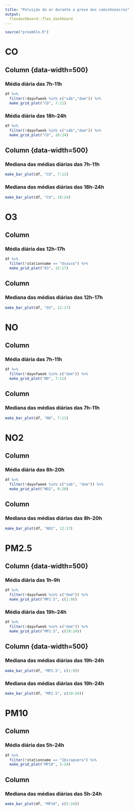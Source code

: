 ```yaml
---
title: "Poluição do ar durante a greve dos caminhoneiros"
output: 
  flexdashboard::flex_dashboard
---
```


```r
source("preamble.R")
```

CO
=====================================  

Column {data-width=500} {.tabset}
-------------------------------------
    
### Média diária das 7h-11h
    
```r
df %>%
  filter(!dayofweek %in% c("sáb","dom")) %>% 
  make_grid_plot("CO", 7:11)
```


### Média diária das 18h-24h

```r
df %>% 
  filter(!dayofweek %in% c("sáb","dom")) %>% 
  make_grid_plot("CO", 18:24)
```

Column {data-width=500} {.tabset}
-------------------------------------

### Mediana das médias diárias das 7h-11h
    
```r
make_bar_plot(df, "CO", 7:11)
```


### Mediana das médias diárias das 18h-24h

```r
make_bar_plot(df, "CO", 18:24)
```

O3
=====================================  

Column {data-width=500} 
-------------------------------------

### Média diária das 12h-17h

```r
df %>%
  filter(!stationname == "Osasco") %>% 
  make_grid_plot("O3", 12:17)
```

Column {data-width=500} 
-------------------------------------

### Mediana das médias diárias das 12h-17h

```r
make_bar_plot(df, "O3", 12:17)
```

NO
=====================================

Column {data-width=500} 
-------------------------------------

### Média diária das 7h-11h

```r
df %>% 
  filter(!dayofweek %in% c("dom")) %>% 
  make_grid_plot("NO", 7:11)
```

Column {data-width=500} 
-------------------------------------

### Mediana das médias diárias das 7h-11h

```r
make_bar_plot(df, "NO", 7:11)
```


NO2
=====================================

Column {data-width=500} 
-------------------------------------

### Média diária das 8h-20h

```r
df %>% 
  filter(!dayofweek %in% c("sab", "dom")) %>% 
  make_grid_plot("NO2", 8:20)
```

Column {data-width=500} 
-------------------------------------

### Mediana das médias diárias das 8h-20h

```r
make_bar_plot(df, "NO2", 12:17)
```


PM2.5
=====================================

Column {data-width=500} {.tabset}
-------------------------------------

### Média diária das 1h-9h

```r
df %>% 
  filter(!dayofweek %in% c("dom")) %>% 
  make_grid_plot("MP2.5", c(1:9))
```

### Média diária das 19h-24h

```r
df %>% 
  filter(!dayofweek %in% c("dom")) %>% 
  make_grid_plot("MP2.5", c(19:24))
```

Column {data-width=500} {.tabset}
-------------------------------------

### Mediana das médias diárias das 19h-24h

```r
make_bar_plot(df, "MP2.5", c(1:9))
```

### Mediana das médias diárias das 19h-24h

```r
make_bar_plot(df, "MP2.5", c(19:24))
```

PM10
=====================================  

Column {data-width=500} 
-------------------------------------

### Média diária das 5h-24h

```r
df %>%
  filter(!stationname == "Ibirapuera") %>% 
  make_grid_plot("MP10", 5:24)
```

Column {data-width=500} 
-------------------------------------

### Mediana das médias diárias das 5h-24h

```r
make_bar_plot(df, "MP10", c(5:24))
```
